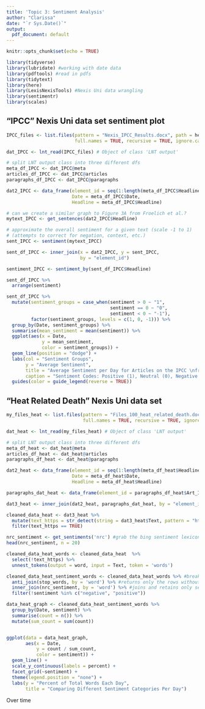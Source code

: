 ```yaml
---
title: 'Topic 3: Sentiment Analysis'
author: "Clarissa"
date: "`r Sys.Date()`"
output:
  pdf_document: default
---
```


```r
knitr::opts_chunk$set(echo = TRUE)

library(tidyverse)
library(lubridate) #working with date data
library(pdftools) #read in pdfs
library(tidytext)
library(here)
library(LexisNexisTools) #Nexis Uni data wrangling
library(sentimentr)
library(scales)
```


## “IPCC” Nexis Uni data set sentiment plot

```r
IPCC_files <- list.files(pattern = "Nexis_IPCC_Results.docx", path = here::here("data"),
                         full.names = TRUE, recursive = TRUE, ignore.case = TRUE)

dat_IPCC <- lnt_read(IPCC_files) # Object of class 'LNT output'

# split LNT output class into three different dfs
meta_df_IPCC <- dat_IPCC@meta
articles_df_IPCC <- dat_IPCC@articles
paragraphs_df_IPCC <- dat_IPCC@paragraphs

dat2_IPCC <- data_frame(element_id = seq(1:length(meta_df_IPCC$Headline)), 
                        Date = meta_df_IPCC$Date, 
                        Headline = meta_df_IPCC$Headline)
```

```r
# can we create a similar graph to Figure 3A from Froelich et al.? 
mytext_IPCC <- get_sentences(dat2_IPCC$Headline)

# approximate the overall sentiment for a given text (scale -1 to 1)
# (attempts to correct for negation, context, etc.)
sent_IPCC <- sentiment(mytext_IPCC)

sent_df_IPCC <- inner_join(x = dat2_IPCC, y = sent_IPCC, 
                           by = "element_id")

sentiment_IPCC <- sentiment_by(sent_df_IPCC$Headline)

sent_df_IPCC %>%
  arrange(sentiment)
```

```r
sent_df_IPCC %>% 
  mutate(sentiment_groups = case_when(sentiment > 0 ~ "1",
                                      sentiment == 0 ~ "0",
                                      sentiment < 0 ~ "-1"),
         factor(sentiment_groups, levels = c(1, 0, -1))) %>% 
  group_by(Date, sentiment_groups) %>% 
  summarise(mean_sentiment = mean(sentiment)) %>% 
  ggplot(aes(x = Date,
             y = mean_sentiment, 
             color = sentiment_groups)) +
  geom_line(position = "dodge") +
  labs(col = "Sentiment Groups",
       y = "Average Sentiment",
       title = "Average Sentiment per Day for Articles on the IPCC \nfrom April 5 to April 11, 2022",
       caption = "Sentiment Codes: Positive (1), Neutral (0), Negative (-1)") +
  guides(color = guide_legend(reverse = TRUE))
```

## “Heat Related Death” Nexis Uni data set

```r
my_files_heat <- list.files(pattern = "Files_100_heat_related_death.docx", path = here::here("data"),
                            full.names = TRUE, recursive = TRUE, ignore.case = TRUE)

dat_heat <- lnt_read(my_files_heat) # Object of class 'LNT output'

# split LNT output class into three different dfs
meta_df_heat <- dat_heat@meta
articles_df_heat <- dat_heat@articles
paragraphs_df_heat <- dat_heat@paragraphs

dat2_heat <- data_frame(element_id = seq(1:length(meta_df_heat$Headline)), 
                        Date = meta_df_heat$Date, 
                        Headline = meta_df_heat$Headline)

paragraphs_dat_heat <- data_frame(element_id = paragraphs_df_heat$Art_ID, Text  = paragraphs_df_heat$Paragraph)

dat3_heat <- inner_join(dat2_heat, paragraphs_dat_heat, by = "element_id")
```

```r
cleaned_data_heat <- dat3_heat %>% 
  mutate(text_https = str_detect(string = dat3_heat$Text, pattern = "https", negate = TRUE)) %>% 
  filter(text_https == TRUE)

nrc_sentiment <- get_sentiments('nrc') #grab the bing sentiment lexicon from tidytext
head(nrc_sentiment, n = 20)
```


```r
cleaned_data_heat_words <- cleaned_data_heat  %>%
  select(!text_https) %>% 
  unnest_tokens(output = word, input = Text, token = 'words')

cleaned_data_heat_sentiment_words <- cleaned_data_heat_words %>% #break text into individual words
  anti_join(stop_words, by = 'word') %>% #returns only the rows without stop words
  inner_join(nrc_sentiment, by = 'word') %>% #joins and retains only sentiment words
  filter(!sentiment %in% c("negative", "positive"))
```


```r
data_heat_graph <- cleaned_data_heat_sentiment_words %>% 
  group_by(Date, sentiment) %>% 
  summarise(count = n()) %>% 
  mutate(sum_count = sum(count))


ggplot(data = data_heat_graph,
       aes(x = Date, 
           y = count / sum_count,
           color = sentiment)) +
  geom_line() +
  scale_y_continuous(labels = percent) +
  facet_grid(~sentiment) +
  theme(legend.position = "none") +
  labs(y = "Percent of Total Words Each Day",
       title = "Comparing Different Sentiment Categories Per Day")
```

Over time

